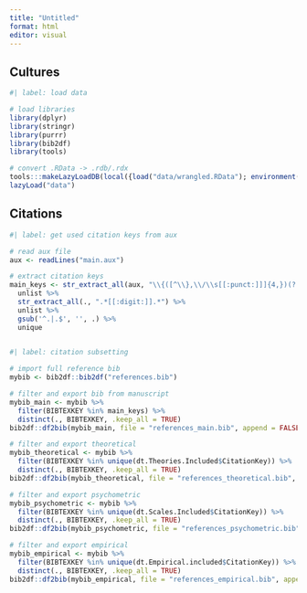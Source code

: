 ```yaml
---
title: "Untitled"
format: html
editor: visual
---
```


## Cultures

```r
#| label: load data

# load libraries
library(dplyr)
library(stringr)
library(purrr)
library(bib2df)
library(tools)

# convert .RData -> .rdb/.rdx
tools:::makeLazyLoadDB(local({load("data/wrangled.RData"); environment()}), "data")
lazyLoad("data")

```


## Citations

```r
#| label: get used citation keys from aux

# read aux file
aux <- readLines("main.aux")

# extract citation keys
main_keys <- str_extract_all(aux, "\\{([^\\},\\/\\s[[:punct:]]]{4,})(?:,\\s*([^\\},]+))*\\}") %>% 
  unlist %>%
  str_extract_all(., ".*[[:digit:]].*") %>%
  unlist %>%
  gsub('^.|.$', '', .) %>%
  unique
  
```


```r
#| label: citation subsetting

# import full reference bib
mybib <- bib2df::bib2df("references.bib")

# filter and export bib from manuscript
mybib_main <- mybib %>%
  filter(BIBTEXKEY %in% main_keys) %>%
  distinct(., BIBTEXKEY, .keep_all = TRUE)
bib2df::df2bib(mybib_main, file = "references_main.bib", append = FALSE)

# filter and export theoretical
mybib_theoretical <- mybib %>%
  filter(BIBTEXKEY %in% unique(dt.Theories.Included$CitationKey)) %>%
  distinct(., BIBTEXKEY, .keep_all = TRUE)
bib2df::df2bib(mybib_theoretical, file = "references_theoretical.bib", append = FALSE)

# filter and export psychometric
mybib_psychometric <- mybib %>%
  filter(BIBTEXKEY %in% unique(dt.Scales.Included$CitationKey)) %>%
  distinct(., BIBTEXKEY, .keep_all = TRUE)
bib2df::df2bib(mybib_psychometric, file = "references_psychometric.bib", append = FALSE)

# filter and export empirical
mybib_empirical <- mybib %>%
  filter(BIBTEXKEY %in% unique(dt.Empirical.included$CitationKey)) %>%
  distinct(., BIBTEXKEY, .keep_all = TRUE)
bib2df::df2bib(mybib_empirical, file = "references_empirical.bib", append = FALSE)
  
```



